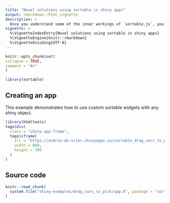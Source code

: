 ```yaml
---
title: "Novel solutions using sortable in shiny apps"
output: rmarkdown::html_vignette
description: >
  Once you understand some of the inner workings of `sortable.js`, you can create sortable widgets using any shiny object.
vignette: >
  %\VignetteIndexEntry{Novel solutions using sortable in shiny apps}
  %\VignetteEngine{knitr::rmarkdown}
  %\VignetteEncoding{UTF-8}
---
```


  ```r
knitr::opts_chunk$set(
  collapse = TRUE,
  comment = "#>"
)
```

```r
library(sortable)
```

## Creating an app 

This example demonstrates how to use custom sortable widgets with any shiny object.


```r
library(htmltools)
tags$div(
  class = "shiny-app-frame",
  tags$iframe(
    src = "https://andrie-de-vries.shinyapps.io/sortable_drag_vars_to_plot_app/",
    width = 800,
    height = 700
  )
)
```

## Source code

```r
knitr::read_chunk(
  system.file("shiny-examples/drag_vars_to_plot/app.R", package = "sortable")
)
```

```r
```

